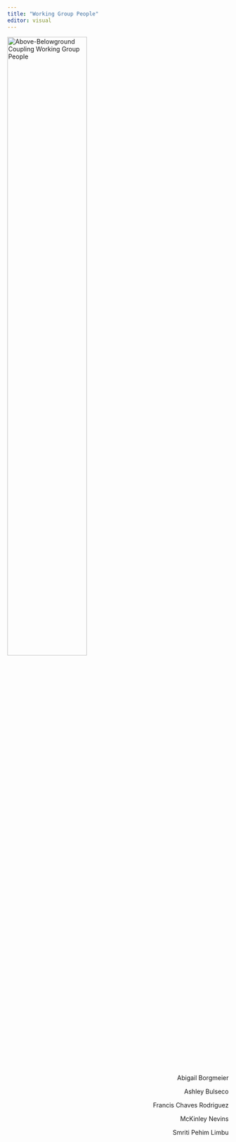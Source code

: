 ```yaml
---
title: "Working Group People"
editor: visual
---
```


<p align="center">

<img src="images/photos/ssecr-delarosa-2024-20-X3.jpg" alt="Above-Belowground Coupling Working Group People" width="60%"/>

</p>

::: {style="text-align: right;"}
Abigail Borgmeier

Ashley Bulseco

Francis Chaves Rodriguez

McKinley Nevins

Smriti Pehim Limbu
:::

